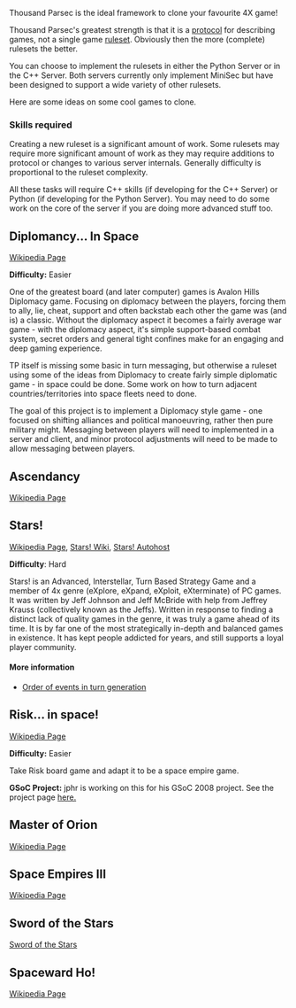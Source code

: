 Thousand Parsec is the ideal framework to clone your favourite 4X game! 

Thousand Parsec's greatest strength is that it is a [[Protocol|protocol]] for describing games, not a single game [[Rulesets|ruleset]]. Obviously then the more (complete) rulesets the better.

You can choose to implement the rulesets in either the Python Server or in the C++ Server. Both servers currently only implement MiniSec but have been designed to support a wide variety of other rulesets.

Here are some ideas on some cool games to clone.

=== Skills required ===

Creating a new ruleset is a significant amount of work. Some rulesets may require more significant amount of work as they may require additions to protocol or changes to various server internals. Generally difficulty is proportional to the ruleset complexity.

All these tasks will require C++ skills (if developing for the C++ Server) or Python (if developing for the Python Server). You may need to do some work on the core of the server if you are doing more advanced stuff too.


== Diplomancy... In Space ==
[http://en.wikipedia.org/wiki/Diplomacy_%28game%29 Wikipedia Page]

'''Difficulty:''' Easier

One of the greatest board (and later computer) games is Avalon Hills Diplomacy game. Focusing on diplomacy between the players, forcing them to ally, lie, cheat, support and often backstab each other the game was (and is) a classic. Without the diplomacy aspect it becomes a fairly average war game - with the diplomacy aspect, it's simple support-based combat system, secret orders and general tight confines make for an engaging and deep gaming experience.

TP itself is missing some basic in turn messaging, but otherwise a ruleset using some of the ideas from Diplomacy to create fairly simple diplomatic game - in space could be done. Some work on how to turn adjacent countries/territories into space fleets need to done.

The goal of this project is to implement a Diplomacy style game - one focused on shifting alliances and political manoeuvring, rather then pure military might. Messaging between players will need to implemented in a server and client, and minor protocol adjustments will need to be made to allow messaging between players.

== Ascendancy ==
[http://en.wikipedia.org/wiki/Ascendancy_(computer_game) Wikipedia Page]

== Stars! ==
[http://en.wikipedia.org/wiki/Stars%21 Wikipedia Page], [http://wiki.gible.net/index.php?title=Main_Page Stars! Wiki], [http://www.starsautohost.org/stars.htm Stars! Autohost]

''' Difficulty''': Hard

Stars! is an Advanced, Interstellar, Turn Based Strategy Game and a member of 4x genre (eXplore, eXpand, eXploit, eXterminate) of PC games. It was written by Jeff Johnson and Jeff McBride with help from Jeffrey Krauss (collectively known as the Jeffs). Written in response to finding a distinct lack of quality games in the genre, it was truly a game ahead of its time. It is by far one of the most strategically in-depth and balanced games in existence. It has kept people addicted for years, and still supports a loyal player community.

==== More information ====
* [http://wiki.gible.net/index.php?title=Order_of_Events Order of events in turn generation]

== Risk... in space! ==
[http://en.wikipedia.org/wiki/Risk_%28game%29 Wikipedia Page]

''' Difficulty:''' Easier

Take Risk board game and adapt it to be a space empire game.

'''GSoC Project:''' jphr is working on this for his GSoC 2008 project. See the project page [[Risk|here.]]

== Master of Orion ==
[http://en.wikipedia.org/wiki/Master_of_Orion Wikipedia Page]

== Space Empires III ==
[http://en.wikipedia.org/wiki/Space_Empires_III Wikipedia Page]

== Sword of the Stars ==
[http://en.wikipedia.org/wiki/Sword_of_the_Stars Sword of the Stars]

== Spaceward Ho! ==
[http://en.wikipedia.org/wiki/Spaceward_Ho%21 Wikipedia Page]